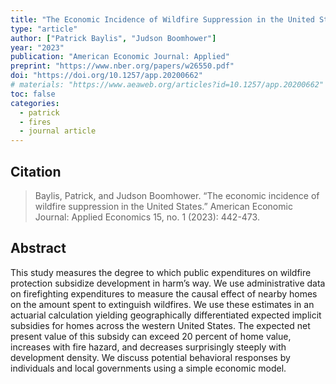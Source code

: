 ```yaml
---
title: "The Economic Incidence of Wildfire Suppression in the United States"
type: "article"
author: ["Patrick Baylis", "Judson Boomhower"]
year: "2023"
publication: "American Economic Journal: Applied"
preprint: "https://www.nber.org/papers/w26550.pdf"
doi: "https://doi.org/10.1257/app.20200662"
# materials: "https://www.aeaweb.org/articles?id=10.1257/app.20200662"
toc: false
categories:
  - patrick
  - fires
  - journal article
---
```


## Citation

> Baylis, Patrick, and Judson Boomhower. "The economic incidence of wildfire suppression in the United States." American Economic Journal: Applied Economics 15, no. 1 (2023): 442-473.

## Abstract

This study measures the degree to which public expenditures on wildfire protection subsidize development in harm's way. We use administrative data on firefighting expenditures to measure the causal effect of nearby homes on the amount spent to extinguish wildfires. We use these estimates in an actuarial calculation yielding geographically differentiated expected implicit subsidies for homes across the western United States. The expected net present value of this subsidy can exceed 20 percent of home value, increases with fire hazard, and decreases surprisingly steeply with development density. We discuss potential behavioral responses by individuals and local governments using a simple economic model.